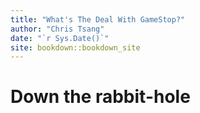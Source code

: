 ```yaml
--- 
title: "What's The Deal With GameStop?"
author: "Chris Tsang"
date: "`r Sys.Date()`"
site: bookdown::bookdown_site
---
```


# Down the rabbit-hole {-}


